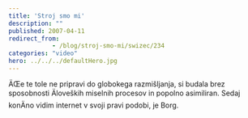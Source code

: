 ```yaml
---
title: 'Stroj smo mi'
description: ""
published: 2007-04-11
redirect_from: 
            - /blog/stroj-smo-mi/swizec/234
categories: "video"
hero: ../../../defaultHero.jpg
---
```

ÄŒe te tole ne pripravi do globokega razmišljanja, si budala brez sposobnosti Äloveških miselnih procesov in popolno asimiliran. Sedaj konÄno vidim internet v svoji pravi podobi, je Borg.
